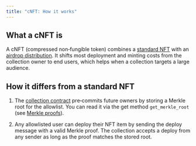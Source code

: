 ```yaml
---
title: "cNFT: How it works"
---
```


## What a cNFT is

A cNFT (compressed non‑fungible token) combines a [standard NFT](/standard/tokens/nft/overview) with an [airdrop distribution](/standard/tokens/airdrop). It shifts most deployment and minting costs from the collection owner to end users, which helps when a collection targets a large audience.

## How it differs from a standard NFT

1. The [collection contract](/standard/tokens/nft/how-works) pre‑commits future owners by storing a Merkle root for the allowlist. You can read it via the get method `get_merkle_root` (see [Merkle proofs](/ton/proofs/merkle)).

1. Any allowlisted user can deploy their NFT item by sending the deploy message with a valid Merkle proof. The collection accepts a deploy from any sender as long as the proof matches the stored root.
